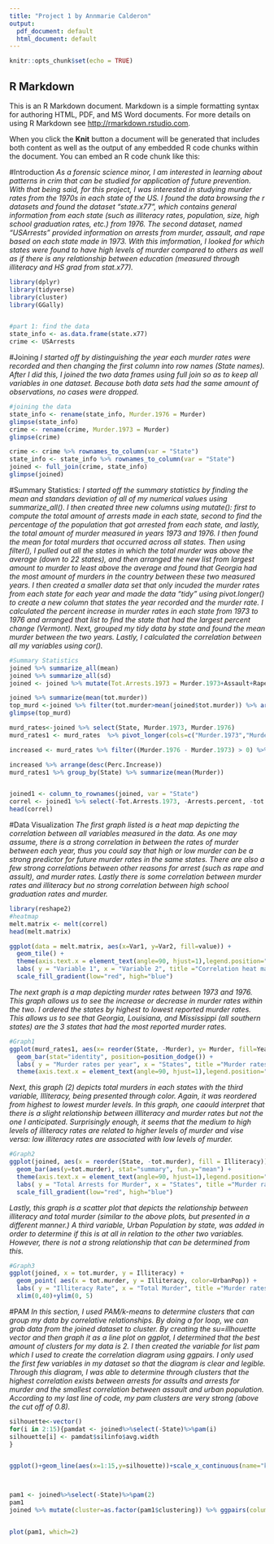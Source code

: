 ```yaml
---
title: "Project 1 by Annmarie Calderon"
output:
  pdf_document: default
  html_document: default
---
```


```r
knitr::opts_chunk$set(echo = TRUE)
```

## R Markdown

This is an R Markdown document. Markdown is a simple formatting syntax for authoring HTML, PDF, and MS Word documents. For more details on using R Markdown see <http://rmarkdown.rstudio.com>.

When you click the **Knit** button a document will be generated that includes both content as well as the output of any embedded R code chunks within the document. You can embed an R code chunk like this:

#Introduction
*As a forensic science minor, I am interested in learning about patterns in crim that can be studied for application of future prevention. With that being said, for this project, I was interested in studying murder rates from the 1970s in each state of the US. I found the data browsing the r datasets and found the dataset "state.x77", which contains general information from each state (such as illiteracy rates, population, size, high school graduation rates, etc.) from 1976. The second dataset, named "USArrests" provided information on arrests from murder, assault, and rape based on each state made in 1973. With this imformation, I looked for which states were found to have high levels of murder compared to others as well as if there is any relationship between education (measured through illiteracy and HS grad from stat.x77).*
```r
library(dplyr)
library(tidyverse)
library(cluster)
library(GGally)


#part 1: find the data
state_info <- as.data.frame(state.x77)
crime <- USArrests


```

#Joining
*I started off by distinguishing the year each murder rates were recorded and then changing the first column into row names (State names). After I did this, I joined the two data frames using full join so as to keep all variables in one dataset. Because both data sets had the same amount of observations, no cases were dropped.*
```r
#joining the data
state_info <- rename(state_info, Murder.1976 = Murder)
glimpse(state_info)
crime <- rename(crime, Murder.1973 = Murder)
glimpse(crime)

crime <- crime %>% rownames_to_column(var = "State")
state_info <- state_info %>% rownames_to_column(var = "State") 
joined <- full_join(crime, state_info)
glimpse(joined)

```


#Summary Statistics:
*I started off the summary statistics by finding the mean and standars deviation of all of my numerical values using summarize_all(). I then created three new columns using mutate(): first to compute the total amount of arrests made in each state, second to find the percentage of the population that got arrested from each state, and lastly, the total amount of murder measured in years 1973 and 1976. I then found the mean for total murders that occurred across all states. Then using filter(), I pulled out all the states in which the total murder was above the average (down to 22 states), and then arranged the new list from largest amount to murder to least above the average and found that Georgia had the most amount of murders in the country between these two measured years. I then created a smaller data set that only incuded the murder rates from each state for each year and made the data "tidy" using pivot.longer() to create a new column that states the year recorded and the murder rate. I calculated the percent increase in murder rates in each state from 1973 to 1976 and arranged that list to find the state that had the largest percent change (Vermont). Next, grouped my tidy data by state and found the mean murder between the two years. Lastly, I calculated the correlation between all my variables using cor().*

```r
#Summary Statistics
joined %>% summarize_all(mean)
joined %>% summarize_all(sd)
joined <- joined %>% mutate(Tot.Arrests.1973 = Murder.1973+Assault+Rape) %>% mutate(Arrests.percent = (Murder.1973+Assault+Rape)/Population*100) %>% mutate(tot.murder = Murder.1973+Murder.1976)

joined %>% summarize(mean(tot.murder))
top_murd <-joined %>% filter(tot.murder>mean(joined$tot.murder)) %>% arrange(desc(tot.murder))
glimpse(top_murd)

murd_rates<-joined %>% select(State, Murder.1973, Murder.1976) 
murd_rates1 <- murd_rates  %>% pivot_longer(cols=c("Murder.1973","Murder.1976"), names_to="Year", values_to="Murder")

increased <- murd_rates %>% filter((Murder.1976 - Murder.1973) > 0) %>% mutate(Perc.Increase = ((Murder.1976-Murder.1973)/Murder.1973)*100)

increased %>% arrange(desc(Perc.Increase))
murd_rates1 %>% group_by(State) %>% summarize(mean(Murder))


joined1 <- column_to_rownames(joined, var = "State") 
correl <- joined1 %>% select(-Tot.Arrests.1973, -Arrests.percent, -tot.murder) %>% cor()
head(correl)
```

#Data Visualization
*The first graph listed is a heat map depicting the correlation between all variables measured in the data. As one may assume, there is a strong correlation in between the rates of murder between each year, thus you could say that high or low murder can be a strong predictor for future murder rates in the same states. There are also a few strong correlations between other reasons for arrest (such as rape and assult), and murder rates. Lastly there is some correlation between murder rates and illiteracy but no strong correlation between high school graduation rates and murder.*

```r
library(reshape2)
#heatmap
melt.matrix <- melt(correl)
head(melt.matrix)

ggplot(data = melt.matrix, aes(x=Var1, y=Var2, fill=value)) + 
  geom_tile() +
  theme(axis.text.x = element_text(angle=90, hjust=1),legend.position="right") +
  labs( y = "Variable 1", x = "Variable 2", title ="Correlation heat map") +
  scale_fill_gradient(low="red", high="blue")
```

*The next graph is a map depicting murder rates between 1973 and 1976. This graph allows us to see the increase or decrease in murder rates within the two. I ordered the states by highest to lowest reported murder rates. This allows us to see that Georgia, Louisiana, and Mississippi (all southern states) are the 3 states that had the most reported murder rates.*

```r
#Graph1
ggplot(murd_rates1, aes(x= reorder(State, -Murder), y= Murder, fill=Year)) +
  geom_bar(stat="identity", position=position_dodge()) +
  labs( y = "Murder rates per year", x = "States", title ="Murder rates difference from 1973 to 1976") +
  theme(axis.text.x = element_text(angle=90, hjust=1),legend.position="top")
```

*Next, this graph (2) depicts  total murders in each states with the third variable, Illiteracy, being presented through color. Again, it was reordered from highest to lowest murder levels. In this graph, one caould interpret that there is a slight relationship between illliteracy and murder rates but not the one I anticipated. Surprisingly enough, it seems that the medium to high levels of illiteracy rates are related to higher levels of murder and vise versa: low illiteracy rates are associated with low levels of murder.*

```r
#Graph2
ggplot(joined, aes(x = reorder(State, -tot.murder), fill = Illiteracy)) +  
  geom_bar(aes(y=tot.murder), stat="summary", fun.y="mean") +
  theme(axis.text.x = element_text(angle=90, hjust=1),legend.position="right") +
  labs( y = "Total Arrests for Murder", x = "States", title ="Murder rates in relation with Illiteracy") +
  scale_fill_gradient(low="red", high="blue")
```

*Lastly, this graph is a scatter plot that depicts the relationship between illiteracy and total murder (similar to the above plots, but presented in a different manner.) A third variable, Urban Population by state, was added in order to determine if this is at all in relation to the other two variables. However, there is not a strong relationship that can be determined from this.*
```r
#Graph3
ggplot(joined, x = tot.murder, y = Illiteracy) +
  geom_point( aes(x = tot.murder, y = Illiteracy, color=UrbanPop)) +
  labs( y = "Illiteracy Rate", x = "Total Murder", title ="Murder rates in relation with Illiteracy and Urban Population") +
  xlim(0,40)+ylim(0, 5)
```

#PAM
*In this section, I used PAM/k-means to determine clusters that can group my data by correlative relationships. By doing a for loop, we can grab data from the joined dataset to cluster. By creating the su=illhouette vector and then graph it as a line plot on ggplot, I determined that the best amount of clusters for my data is 2. I then created the variable for list pam which I used to create the correlation diagram using ggpairs. I only used the first few variables in my dataset so that the diagram is clear and legible. Through this diagram, I was able to determine through clusters that the highest correlation exists between arrests for assults and arrests for murder and the smallest correlation between assault and urban population. According to my last line of code, my pam clusters are very strong (above the cut off of 0.8).*

```r

silhouette<-vector()
for(i in 2:15){pamdat <- joined%>%select(-State)%>%pam(i)
silhouette[i] <- pamdat$silinfo$avg.width
}


ggplot()+geom_line(aes(x=1:15,y=silhouette))+scale_x_continuous(name="k",breaks=1:15)



pam1 <- joined%>%select(-State)%>%pam(2)
pam1
joined %>% mutate(cluster=as.factor(pam1$clustering)) %>% ggpairs(columns = 2:6, aes(color=cluster))


plot(pam1, which=2)
```




```r

```

```r

```

